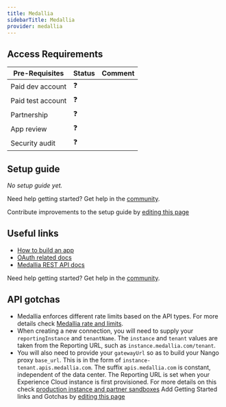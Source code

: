 ```yaml
---
title: Medallia
sidebarTitle: Medallia
provider: medallia
---
```



<Overview />
<PreBuiltTooling provider={providers[pageMetadata.provider]} />
<PreBuiltUseCases />

## Access Requirements
| Pre-Requisites | Status | Comment|
| - | - | - |
| Paid dev account | ❓ |  |
| Paid test account | ❓ |  |
| Partnership | ❓ | |
| App review | ❓ |  |
| Security audit | ❓ | |


## Setup guide

_No setup guide yet._

<Tip>Need help getting started? Get help in the [community](https://nango.dev/slack).</Tip>

<Note>Contribute improvements to the setup guide by [editing this page](https://github.com/nangohq/nango/tree/master/docs-v2/integrations/all/insightly.mdx)</Note>


## Useful links

-   [How to build an app](https://developer.medallia.com/medallia-apps/docs/register-as-an-app-builder)
-   [OAuth related docs](https://developer.medallia.com/medallia-apis/reference/authentication)
-   [Medallia REST API docs](https://developer.medallia.com/medallia-apis/reference/integrations)

<Tip>Need help getting started? Get help in the [community](https://nango.dev/slack).</Tip>

## API gotchas
-   Medallia enforces different rate limits based on the API types. For more details check [Medallia rate and limits](https://developer.medallia.com/medallia-apis/reference/integrations#rates-and-limits).
-   When creating a new connection, you will need to supply your `reportingInstance` and `tenantName`. The `instance` and `tenant` values are taken from the Reporting URL, such as `instance.medallia.com/tenant`.
-   You will also need to provide your `gatewayUrl` so as to build your Nango proxy `base_url`. This is in the form of `instance-tenant.apis.medallia.com`. The suffix `apis.medallia.com` is constant, independent of the data center. The Reporting URL is set when your Experience Cloud instance is first provisioned. For more details on this check [production instance and partner sandboxes](https://developer.medallia.com/medallia-apis/reference/integrations#production-instances-and-partner-sandboxes)
<Note>Add Getting Started links and Gotchas by [editing this page](https://github.com/nangohq/nango/tree/master/docs-v2/integrations/all/medallia.mdx)</Note>
